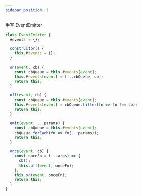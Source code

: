 ```yaml
---
sidebar_position: 1
---
```


手写 EventEmitter

```javascript title="javascript"
class EventEmitter {
  #events = {};

  constructor() {
    this.#events = {};
  }

  on(event, cb) {
    const cbQueue = this.#events[event];
    this.#events[event] = [...cbQueue, cb];
    return this;
  }

  off(event, cb) {
    const cbQueue = this.#events[event];
    this.#events[event] = cbQueue.filter(fn => fn !== cb);
    return this;
  }

  emit(event, ...params) {
    const cbQueue = this.#events[event];
    cbQueue.forEach(fn => fn(...params));
    return this;
  }

  once(event, cb) {
    const onceFn = (...args) => {
      cb();
      this.off(event, onceFn);
    };
    this.on(event, onceFn);
    return this;
  }
}
```
